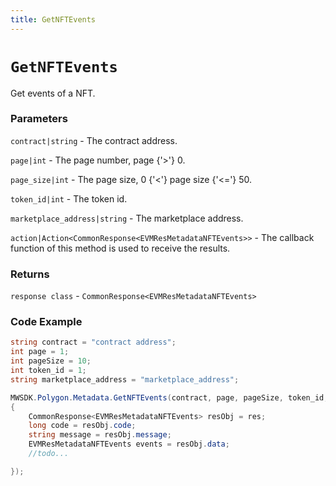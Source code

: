 ```yaml
---
title: GetNFTEvents
---
```


# `GetNFTEvents`

Get events of a NFT.
### Parameters
`contract|string` - The contract address.

`page|int` - The page number, page {'>'} 0.

`page_size|int` - The page size, 0 {'<'} page size {'<='} 50.

`token_id|int` - The token id.

`marketplace_address|string` - The marketplace address.

`action|Action<CommonResponse<EVMResMetadataNFTEvents>>` - The callback function of this method is used to receive the results.

### Returns
`response class` - `CommonResponse<EVMResMetadataNFTEvents>`

### Code Example
```csharp
string contract = "contract address";
int page = 1;
int pageSize = 10;
int token_id = 1;
string marketplace_address = "marketplace_address";

MWSDK.Polygon.Metadata.GetNFTEvents(contract, page, pageSize, token_id, marketplace_address, (res) =>
{
    CommonResponse<EVMResMetadataNFTEvents> resObj = res;
    long code = resObj.code;
    string message = resObj.message;
    EVMResMetadataNFTEvents events = resObj.data;
    //todo...

});
```